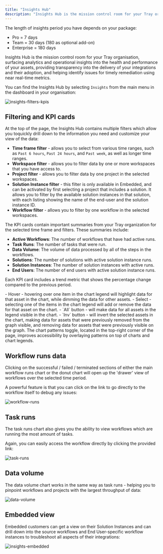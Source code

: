 ```yaml
---
title: "Insights Hub"
description: "Insights Hub is the mission control room for your Tray organisation, surfacing analytics and operational insights into the health and performance of your assets"
---
```


<Info>
The length of insights period you have depends on your package:

- Pro  = 7 days
- Team = 30 days (180 as optional add-on)
- Enterprise = 180 days
</Info>

Insights Hub is the mission control room for your Tray organisation, surfacing analytics and operational insights into the health and performance of your assets, providing transparency into the delivery of your integrations and their adoption, and helping identify issues for timely remediation using near real-time metrics.

You can find the Insights Hub by selecting `Insights` from the main menu in the dashboard in your organisation:

![insights-filters-kpis](/images/platform/enterprise-core/insights/3MpqAbxq3IWC1SCtlarg4t_insights-filters-kpis.png)

## Filtering and KPI cards

<AccordionGroup>
<Accordion title="Filtering">
At the top of the page, the Insights Hub contains multiple filters which allow you toquickly drill down to the information you need and customize your view of the data:

- **Time frame filter** - allows you to select from various time ranges, such as `Past 6 hours`, `Past 24 hours`, and `Past week`, as well as longer time ranges.
- **Workspace filter** - allows you to filter data by one or more workspaces that you have access to.
- **Project filter** - allows you to filter data by one project in the selected workspaces.
- **Solution Instance filter** - this filter is only available in Embedded, and can be activated by first selecting a project that includes a solution. It allows you to filter by the available solution instances in that solution, with each listing showing the name of the end-user and the solution instance ID.
- **Workflow filter** - allows you to filter by one workflow in the selected workspaces.
</Accordion>

<Accordion title="KPI cards">
The KPI cards contain important summaries from your Tray organization for the selected time frame and filters. These summaries include:

- **Active Workflows**: The number of workflows that have had active runs.
- **Task Runs**: The number of tasks that were run.
- **Data Volume**: The volume of data processed by all of the steps in the workflows.
- **Solutions**: The number of solutions with active solution instance runs.
- **Solution Instances**: The number of solution instances with active runs.
- **End Users**: The number of end users with active solution instance runs.

Each KPI card includes a trend metric that shows the percentage change compared to the previous period.
</Accordion>

<Accordion title="Hovering and selecting">
- Hover - hovering over one item in the chart legend will highlight data for that asset in the chart, while dimming the data for other assets.
- Select - selecting one of the items in the chart legend will add or remove the data for that asset on the chart.
- `All` button - will make data for all assets in the legend visible in the chart.
- `Inv` button - will invert the selected assets in the chart, making data for assets that were previously removed from the graph visible, and removing data for assets that were previously visible on the graph.
</Accordion>

<Accordion title="Chart patterns overlay (accessibility)">
The chart patterns toggle, located in the top-right corner of the page, improves accessibility by overlaying patterns on top of charts and chart legends.
</Accordion>
</AccordionGroup>

## Workflow runs data

Clicking on the successful / failed / terminated sections of either the main workflow runs chart or the donut chart will open up the 'drawer' view of workflows over the selected time period.

A powerful feature is that you can click on the link to go directly to the workflow itself to debug any issues:

![workflow-runs](/images/platform/enterprise-core/insights/7MZjCORoIM2KmgQo6XQjXo_workflow-runs.png)

## Task runs

The task runs chart also gives you the ability to view workflows which are running the most amount of tasks.

Again, you can easily access the workflow directly by clicking the provided link:

![task-runs](/images/platform/enterprise-core/insights/506vNmu6Ua8rXrAI6Q8JnC_task-runs.png)

## Data volume

The data volume chart works in the same way as task runs - helping you to pinpoint workflows and projects with the largest throughput of data:

![data-volume](/images/platform/enterprise-core/insights/1wZkVcD8n6LBikv3BEdETs_data-volume.png)

## Embedded view

Embedded customers can get a view on their Solution Instances and can drill down into the source workflows and End User-specific workflow instances to troubleshoot all aspects of their integrations:

![insights-embedded](/images/platform/enterprise-core/insights/3J0NjDfdWdfft1hihtKUn1_insights-embedded.png)
